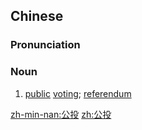 ==Chinese==
{{zh-forms|note=Short for {{zh-l|公民投票}}.}}

===Pronunciation===
{{zh-pron
|m=gōngtóu
|c=gung1 tau4
|mn=kong-tâu
|cat=n
}}

===Noun===
{{zh-noun}}

# [[public]] [[voting]]; [[referendum]]

[[zh-min-nan:公投]]
[[zh:公投]]